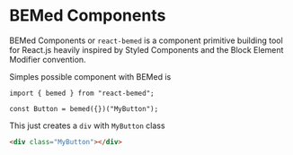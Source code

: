 # BEMed Components

BEMed Components or `react-bemed` is a component primitive building tool for
React.js heavily inspired by Styled Components and the Block Element Modifier
convention.

Simples possible component with BEMed is

```tsx
import { bemed } from "react-bemed";

const Button = bemed({})("MyButton");
```

This just creates a `div` with `MyButton` class

```html
<div class="MyButton"></div>
```
